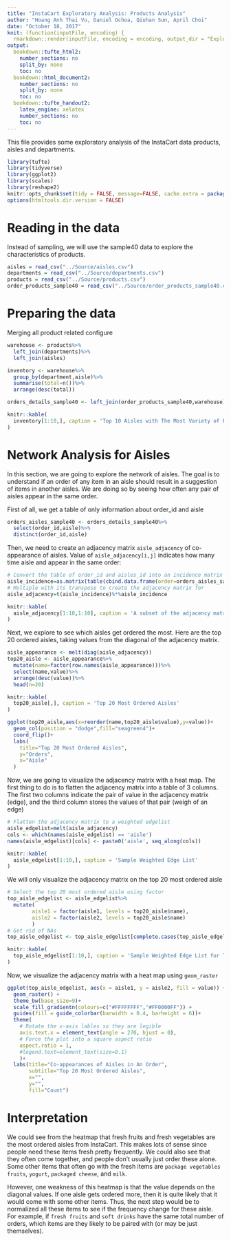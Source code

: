 ```yaml
---
title: "InstaCart Exploratory Analysis: Products Analysis"
author: "Hoang Anh Thai Vu, Daniel Ochoa, Qiuhan Sun, April Choi"
date: "October 18, 2017"
knit: (function(inputFile, encoding) {
  rmarkdown::render(inputFile, encoding = encoding, output_dir = "ExploratoryAnalysis_HTML_Output") })
output:
  bookdown::tufte_html2:
    number_sections: no
    split_by: none
    toc: no
  bookdown::html_document2:
    number_sections: no
    split_by: none
    toc: no
  bookdown::tufte_handout2:
    latex_engine: xelatex
    number_sections: no
    toc: no
---
```


This file provides some exploratory analysis of the InstaCart data products, aisles and departments.

```r
library(tufte)
library(tidyverse)
library(ggplot2)
library(scales)
library(reshape2)
knitr::opts_chunk$set(tidy = FALSE, message=FALSE, cache.extra = packageVersion('tufte'))
options(htmltools.dir.version = FALSE)
```

# Reading in the data

Instead of sampling, we will use the sample40 data to explore the characteristics of products.

```r
aisles = read_csv("../Source/aisles.csv")
departments = read_csv("../Source/departments.csv")
products = read_csv("../Source/products.csv")
order_products_sample40 = read_csv("../Source/order_products_sample40.csv")
```

# Preparing the data

Merging all product related configure

```r
warehouse <- products%>%
  left_join(departments)%>%
  left_join(aisles)

inventory <- warehouse%>%
  group_by(department,aisle)%>%
  summarise(total=n())%>%
  arrange(desc(total))

orders_details_sample40 <- left_join(order_products_sample40,warehouse)
```

```r
knitr::kable(
  inventory[1:10,], caption = 'Top 10 Aisles with The Most Variety of Products'
)
```




# Network Analysis for Aisles

In this section, we are going to explore the network of aisles. The goal is to understand if an order of any item in an aisle should result in a suggestion of items in another aisles. We are doing so by seeing how often any pair of aisles appear in the same order. 

First of all, we get a table of only information about order_id and aisle


```r
orders_aisles_sample40 <- orders_details_sample40%>%
  select(order_id,aisle)%>%
  distinct(order_id,aisle)
```

Then, we need to create an adjacency matrix `aisle_adjacency` of co-appearance of aisles. Value of `aisle_adjacency[i,j]` indicates how many time aisle \i and \j appear in the same order:

```r
# Convert the table of order_id and aisles_id into an incidence matrix
aisle_incidence=as.matrix(table(cbind.data.frame(order=orders_aisles_sample40$order_id,aisle=c(orders_aisles_sample40$aisle))))
# Multiple with its transpose to create the adjacency matrix for 
aisle_adjacency=t(aisle_incidence)%*%aisle_incidence
```

```r
knitr::kable(
  aisle_adjacency[1:10,1:10], caption = 'A subset of the adjacency matrix'
)
```

Next, we explore to see which aisles get ordered the most. Here are the top 20 ordered aisles, taking values from the diagonal of the adjacency matrix.

```r
aisle_appearance <- melt(diag(aisle_adjacency))
top20_aisle <- aisle_appearance%>%
  mutate(name=factor(row.names(aisle_appearance)))%>%
  select(name,value)%>%
  arrange(desc(value))%>%
  head(n=20)
```

```r
knitr::kable(
  top20_aisle[,], caption = 'Top 20 Most Ordered Aisles'
)
```

```r
ggplot(top20_aisle,aes(x=reorder(name,top20_aisle$value),y=value))+
  geom_col(position = "dodge",fill="seagreen4")+
  coord_flip()+
  labs(
    title="Top 20 Most Ordered Aisles",
    y="Orders",
    x="Aisle"
  )
```

Now, we are going to visualize the adjacency matrix with a heat map. The first thing to do is to flatten the adjacency matrix into a table of 3 columns. The first two columns indicate the pair of value in the adjacency matrix (edge), and the third column stores the values of that pair (weigh of an edge)

```r
# Flatten the adjacency matrix to a weighted edgelist
aisle_edgelist=melt(aisle_adjacency)
cols <- which(names(aisle_edgelist) == 'aisle')
names(aisle_edgelist)[cols] <- paste0('aisle', seq_along(cols))
```

```r
knitr::kable(
  aisle_edgelist[1:10,], caption = 'Sample Weighted Edge List'
)
```

We will only visualize the adjacency matrix on the top 20 most ordered aisle

```r
# Select the top 20 most ordered aisle using factor
top_aisle_edgelist <- aisle_edgelist%>%
  mutate(
        aisle1 = factor(aisle1, levels = top20_aisle$name),
        aisle2 = factor(aisle2, levels = top20_aisle$name)
        )
# Get rid of NAs
top_aisle_edgelist <- top_aisle_edgelist[complete.cases(top_aisle_edgelist),]
```

```r
knitr::kable(
  top_aisle_edgelist[1:10,], caption = 'Sample Weighted Edge List for Top 20 Aisle'
)
```

Now, we visualize the adjacency matrix with a heat map using `geom_raster`

```r
ggplot(top_aisle_edgelist, aes(x = aisle1, y = aisle2, fill = value)) +
  geom_raster() +
  theme_bw(base_size=9)+
  scale_fill_gradientn(colours=c("#FFFFFFFF","#FF0000FF")) +
  guides(fill = guide_colorbar(barwidth = 0.4, barheight = 6))+
  theme(
    # Rotate the x-axis lables so they are legible
    axis.text.x = element_text(angle = 270, hjust = 0),
    # Force the plot into a square aspect ratio
    aspect.ratio = 1,
    #legend.text=element_text(size=0.1)
    )+
  labs(title="Co-appearances of Aisles in An Order",
       subtitle="Top 20 Most Ordered Aisles",
       x="",
       y="",
       fill="Count")
```

# Interpretation

We could see from the heatmap that fresh fruits and fresh vegetables are the most ordered aisles from InstaCart. This makes lots of sense since people need these items fresh pretty frequently. We could also see that they often come together, and people don't usually just order these alone. Some other items that often go with the fresh items are `package vegetables fruits`, `yogurt`, `packaged cheese`, and `milk`.

However, one weakness of this heatmap is that the value depends on the diagonal values. If one aisle gets ordered more, then it is quite likely that it would come with some other items. Thus, the next step would be to normalized all these items to see if the frequency change for these aisle. For example, if `fresh fruits` and `soft drinks` have the same total number of orders, which items are they likely to be paired with (or may be just themselves).